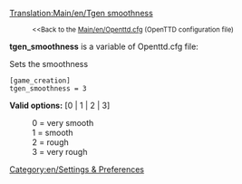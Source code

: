 [[Translation:Main/en/Tgen smoothness]]
:<small><<Back to the [[Main/en/Openttd.cfg]] (OpenTTD configuration file)</small>


'''tgen_smoothness''' is a variable of Openttd.cfg file:

Sets the smoothness 

<pre>
[game_creation]
tgen_smoothness = 3
</pre>

'''Valid options:''' [0 | 1 | 2 | 3]

:0 = very smooth
:1 = smooth
:2 = rough
:3 = very rough

[[Category:en/Settings & Preferences]]